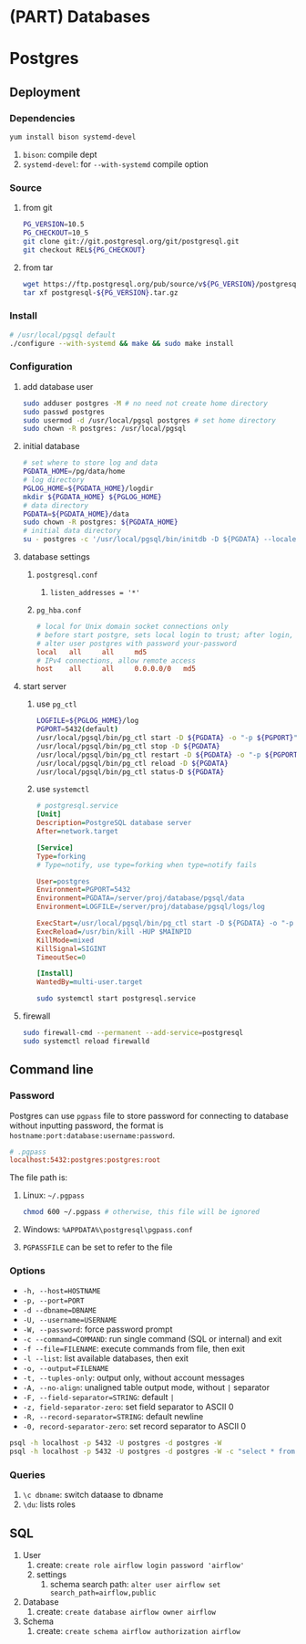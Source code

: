 # (PART) Databases {-}

# Postgres

## Deployment

### Dependencies {-}

```sh
yum install bison systemd-devel
```

1. `bison`: compile dept
2. `systemd-devel`: for `--with-systemd` compile option

### Source {-}

1. from git

    ```sh
    PG_VERSION=10.5
    PG_CHECKOUT=10_5
    git clone git://git.postgresql.org/git/postgresql.git
    git checkout REL${PG_CHECKOUT}
    ```

2. from tar

    ```sh
    wget https://ftp.postgresql.org/pub/source/v${PG_VERSION}/postgresql-${PG_VERSION}.tar.gz
    tar xf postgresql-${PG_VERSION}.tar.gz
    ```

### Install {-}

```sh
# /usr/local/pgsql default
./configure --with-systemd && make && sudo make install
```

### Configuration {-}

1. add database user

    ```sh
    sudo adduser postgres -M # no need not create home directory
    sudo passwd postgres
    sudo usermod -d /usr/local/pgsql postgres # set home directory
    sudo chown -R postgres: /usr/local/pgsql
    ```

2. initial database

    ```sh
    # set where to store log and data
    PGDATA_HOME=/pg/data/home
    # log directory
    PGLOG_HOME=${PGDATA_HOME}/logdir
    mkdir ${PGDATA_HOME} ${PGLOG_HOME}
    # data directory
    PGDATA=${PGDATA_HOME}/data
    sudo chown -R postgres: ${PGDATA_HOME}
    # initial data directory
    su - postgres -c '/usr/local/pgsql/bin/initdb -D ${PGDATA} --locale=zh_CN.UTF8'
    ```

3. database settings
    1. `postgresql.conf`
        1. `listen_addresses = '*'`
    2. `pg_hba.conf`

        ```ini
        # local for Unix domain socket connections only
        # before start postgre, sets local login to trust; after login, alter user password, then changes trust back to md5
        # alter user postgres with password your-password
        local   all     all     md5
        # IPv4 connections, allow remote access
        host    all     all     0.0.0.0/0   md5
        ```

4. start server
    1. use `pg_ctl`
   
        ```sh
        LOGFILE=${PGLOG_HOME}/log
        PGPORT=5432(default)
        /usr/local/pgsql/bin/pg_ctl start -D ${PGDATA} -o "-p ${PGPORT}" -l ${LOGFILE}
        /usr/local/pgsql/bin/pg_ctl stop -D ${PGDATA}
        /usr/local/pgsql/bin/pg_ctl restart -D ${PGDATA} -o "-p ${PGPORT}"
        /usr/local/pgsql/bin/pg_ctl reload -D ${PGDATA}
        /usr/local/pgsql/bin/pg_ctl status-D ${PGDATA}
        ```
    2. use `systemctl`

        ```ini
        # postgresql.service
        [Unit]
        Description=PostgreSQL database server
        After=network.target

        [Service]
        Type=forking
        # Type=notify, use type=forking when type=notify fails

        User=postgres
        Environment=PGPORT=5432
        Environment=PGDATA=/server/proj/database/pgsql/data
        Environment=LOGFILE=/server/proj/database/pgsql/logs/log

        ExecStart=/usr/local/pgsql/bin/pg_ctl start -D ${PGDATA} -o "-p ${PGPORT}" -l ${LOGFILE}
        ExecReload=/usr/bin/kill -HUP $MAINPID 
        KillMode=mixed
        KillSignal=SIGINT
        TimeoutSec=0

        [Install]
        WantedBy=multi-user.target
        ```

        ```sh
        sudo systemctl start postgresql.service
        ```

5. firewall

    ```sh
    sudo firewall-cmd --permanent --add-service=postgresql
    sudo systemctl reload firewalld
    ```

## Command line

### Password {-}

Postgres can use `pgpass` file to store password for connecting to database without inputting password, the format is `hostname:port:database:username:password`.

```ini
# .pgpass
localhost:5432:postgres:postgres:root
```

The file path is:

1. Linux: `~/.pgpass`

    ```sh
    chmod 600 ~/.pgpass # otherwise, this file will be ignored
    ```
2. Windows: `%APPDATA%\postgresql\pgpass.conf`
3. `PGPASSFILE` can be set to refer to the file

### Options {-}

* `-h, --host=HOSTNAME`
* `-p, --port=PORT`
* `-d --dbname=DBNAME`
* `-U, --username=USERNAME`
* `-W, --password`: force password prompt
* `-c --command=COMMAND`: run single command (SQL or internal) and exit
* `-f --file=FILENAME`: execute commands from file, then exit
* `-l --list`: list available databases, then exit
* `-o, --output=FILENAME`
* `-t, --tuples-only`: output only, without account messages
* `-A, --no-align`: unaligned table output mode, without `|` separator
* `-F, --field-separator=STRING`: default `|`
* `-z, field-separator-zero`: set field separator to ASCII 0
* `-R, --record-separator=STRING`: default newline
* `-0, record-separator-zero`: set record separator to ASCII 0

```bash
psql -h localhost -p 5432 -U postgres -d postgres -W
psql -h localhost -p 5432 -U postgres -d postgres -W -c "select * from dual limit 10" -t -A -F ',' -o 'data.csv'
```

### Queries {-}

1. `\c dbname`: switch dataase to dbname
2. `\du`: lists roles

## SQL

1. User
    1. create: `create role airflow login password 'airflow'`
    2. settings
        1. schema search path: `alter user airflow set search_path=airflow,public`
2. Database
    1. create: `create database airflow owner airflow`
3. Schema
    1. create: `create schema airflow authorization airflow`

